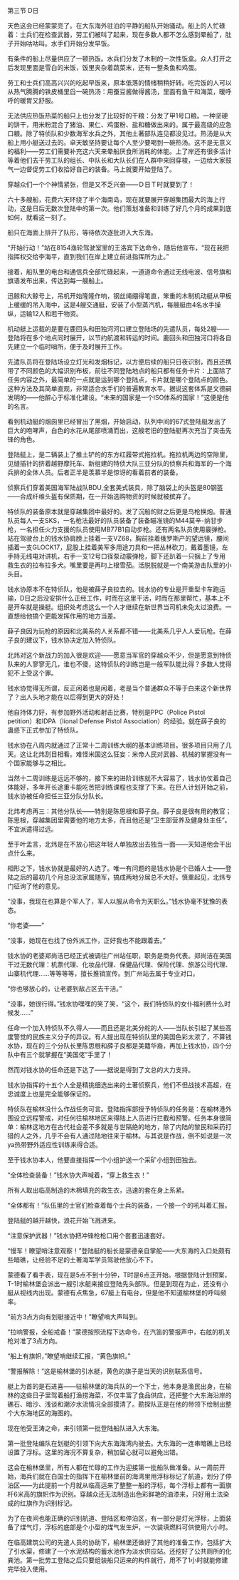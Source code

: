 

第三节 D日

天色这会已经蒙蒙亮了。在大东海外驻泊的平静的船队开始骚动。船上的人忙碌着：士兵们在检查武器，劳工们被叫了起来，现在多数人都不怎么感到晕船了，肚子开始咕咕叫。水手们开始分发早饭。

有条件的船上尽量供应了一顿热饭。水兵们分发了木制的一次性饭盒。众人打开之后发现里面是雪白的米饭，饭里夹杂着蔬菜末，还有一整条鱼和鸡蛋。

劳工和士兵们高高兴兴的吃起早饭来，原本低落的情绪稍稍好转。吃完饭的人可以从热气腾腾的铁皮桶里舀一碗热汤：用蚕豆酱做得酱汤，里面有鱼干和海菜，暖呼呼的暖胃又舒服。

无法供应热饭热菜的船只上也分发了比较好的干粮：分发了甲1号口粮。一种坚硬的饼干，用米粉混合了猪油、果仁、鸡蛋粉、盐和糖做出来的。属于最高级的应急口粮。除了特侦队和少数海军水兵之外，其他土著部队连见都没见过。热汤是从大船上用小艇送过去的。卓天敏坚持要让每个人至少要喝到一碗热汤。这不是无意义的福利――劳工们需要补充这六天来晕船厌食所消耗的体能。上了岸还有很多活计等着他们去干劳工队的组长、中队长和大队长们在人群中来回穿梭，一边给大家鼓气一边督促劳工们收拾好自己的装备。马上就要开始登陆了。

穿越众们一个个神情紧张，但是又不乏兴奋――Ｄ日Ｔ时就要到了！

六十多艘船，花费六天环绕了半个海南岛，现在就要展开穿越集团最大的海上行动，这是日后无数次登陆中的第一次。他们策划准备和训练了好几个月的成果到底如何，就看这一刻了。

船只在海面上排开了队形，等待依次逐批进入大东海。

“开始行动！”站在8154渔轮驾驶室里的王洛宾下达命令，随后他宣布，“现在我把指挥权交给李海平，直到我们在岸上建立前进指挥所为止。”

接着，船队里的电台和通信兵全部忙碌起来，一道道命令通过无线电波、信号旗和旗语发布出来，传达到每一艘船上。

迅鲸和大鲸号上，吊机开始隆隆作响，钢丝绳绷得笔直，笨重的木制机动艇从甲板上缓缓的吊入海中，这是4艘交通艇，安装了小型蒸汽机，每艘艇由4名水手操纵，运输12人和若干物资。

机动艇上运载的是要在鹿回头和田独河河口建立登陆场的先遣队员，每处2艘――登陆将在多个地点同时展开，以节约航渡和转运的时间。鹿回头和田独河口将各自先建立一个临时哨所，便于及时展开工作。

先遣队员将在登陆场设立灯光和发烟标记，以方便后续的船只日夜识别，而且还携带了不同颜色的大幅识别布板，前往不同登陆地点的船只都有任务卡片：上面除了任务内容之外，最简单的一点就是运到哪个登陆点，卡片就是哪个登陆点的颜色。这种方法及其简单直观，非常适合水手们的普遍教育水平。据说这套体系是文德嗣发明的――他醉心于标准化建设。“未来的国家是一个ISO体系的国家！”这便是他的名言。

看到机动艇的烟囱里已经冒出了黑烟，开始启动，队列中间的67式登陆艇发出了巨大的咆哮声，白色的水花从尾部喷涌而出，这艘老旧的登陆艇再次充当了突击先锋的角色。

登陆艇上，是二辆装上了推土铲的的东方红履带式拖拉机。拖拉机两边的空隙里，见缝插针的挤着越野摩托车、新组建的特侦大队三亚分队的侦察兵和海军的一个海兵排的全体人员。后者正半是羡慕半是惊讶的看着前者的装备。

侦察兵们穿着美国海军陆战队BDU,全套美式装具，除了脑袋上的头盔是80钢盔――合成纤维头盔有保质期，在一开始选购物资的时候就被摈弃了。

特侦队的装备原本就是穿越集团中最好的。发了沉船的财之后更是鸟枪换炮。普通队员每人一支SKS，一名枪法最好的队员装备了装备瞄准镜的M44莫辛-纳甘步枪，一名担任火力支援的队员使用MB77B1自动步枪。还有两名队员使用霰弹枪。站在驾驶台上的钱水协肩膀上挂着一支VZ68，胸前挂着俄罗斯产的望远镜，腰间插着一支GLOCK17，屁股上挂着美军多用途刀具和一把丛林砍刀，戴着墨镜，左手持无线电对讲机，右手一支12号口径泵动霰弹枪，脚下还趴着一只捆上了专用救生衣的拉布拉多犬。嘴里要是再叼上根雪茄。活脱脱就是一个南美游击队里的小头目。

钱水协原本不在特侦队，他是被薛子良拉去的。钱水协的专业是开重型卡车跑运输，D日之后没安排什么正经工作，时而在这里干活，时而在那里帮忙，基本上不是开车就是操艇。组织处考虑这么一个人才继续在新世界当司机未免太过浪费。一直想给他搞个更能发挥作用的地方当差。

薛子良因为玩枪的原因和北美系的人关系都不错――北美系几乎人人爱玩枪。在薛子良的建议下，钱水协决定加入特侦队。

北炜对这个新战力的加入很是欢迎――愿意当军官的穿越众不少，但是愿意到特侦队来的人寥寥无几，谁也不傻，这特侦队的训练岂是一般军队能比得？多数人觉得犯不上受这个罪。

钱水协觉得无所谓，反正闲着也是闲着，老是当个普通群众不等于白来这个新世界了？出人头地才能在以后得到更大的好处！

他自持体力好，有参加野外活动和射击比赛，特别是PPC（Police Pistol petition）和IDPA（Iional Defense Pistol Association）的经验。就在薛子良的蛊惑下正式参加了特侦队。

钱水协在八周内就通过了正常十二周训练大纲的基本训练项目。很多项目只用了几天。这让北炜刮目相看。难怪米国这么狂妄：米帝人民对武器、机械的掌握没有一个国家能够与之相比。

当然十二周训练是远远不够的，接下来的进阶训练就不大容易了，钱水协仗着自己体能好，多年开长途重卡能吃苦把训练课程也支撑了下来。在巨人计划开始之前，钱水协被任命担任三亚分队分队长。

北炜考虑再三：其他分队长――特别是陈思根和薛子良。薛子良是很有用的教官；陈思根，穿越集团里需要他的地方太多，而且他还是“卫生部营养及健身处主任”。不宜派遣得过远。

至于叶孟言，北炜是在不放心把这年轻人单独放出去独当一面――天知道他会干出点什么来。

相形之下，钱水协就是最好的人选了。唯一有问题的是钱水协是个已婚人士――登陆之后的最初几个月总没法家属随军，搞成两地分居总不大好。慎重起见，北炜专门征询了他的意见。

“没事，我现在也算是个军人了，军人以服从命令为天职么。”钱水协毫不犹豫的表态。

“你老婆――”

“没事，她现在也找了份外派工作，正好我也不能跟着去。”

钱水协的老婆郑尚洁已经正式被调往广州站任职，职务是商务代表。郑尚洁在美国干过无数代理：机票代理、化妆品代理、保健品代理、保险代理、旅游公司代理、山寨机代理……等等等等，擅长推销宣传。到广州站去属于专业对口。

“你也够放心的，让老婆到敌占区去干活。”

“没事，她很行得。”钱水协嘿嘿的笑了笑，“这个，我们特侦队的女仆福利费什么时候发……”

任命一个加入特侦队不久得人――而且还是北美分舵的人――当队长引起了某些高度警觉的民族主义分子的异议。有人提出现在特侦队里的美国色彩太浓了，不算钱水协，现在的三个分队长里陈思根和薛子良都是美籍华裔，再加上钱水协，四个分队中有三个就掌握在“美国佬”手里了！

然而对钱水协的任命还是下达了――据说是得到了文总的大力支持。

钱水协指挥的十五个人全是精挑细选出来的土著侦察兵，他们不但战技术高超，在忠诚度上也是完全能够保证的。

特侦队在榆林没什么作战任务可言。登陆指挥部授予特侦队的任务是：在榆林港外围设立远程警戒，对任何往榆林地区来得陆上人员进行拦截和预警。任务本身很简单：榆林这地方在古代社会差不多就是与世隔绝的地方，除了内陆的黎民和采药打猎的人之外，几乎不会有人通过陆地往来于榆林。与其说是作战，倒不如说是一次ya热带野外适应性训练来得合适。

至于钱水协本人，他要直接指挥一个小组护送一个采矿小组到田独去。

“全体检查装备！”钱水协大声喊着，“穿上救生衣！”

所有人取出临高制造的木棉填充的救生衣，迅速的套在身上系紧。

“全体都有！”队伍里的士官们检查着每个士兵的装备，一个接一个的吼叫着汇报。

登陆艇的越开越快，浪花开始飞溅进来。

“注意保护武器！”钱水协把冲锋枪枪口用个套套迅速套好。

“慢车！瞭望哨注意观察！”登陆艇的船长是蒙德亲自掌舵――大东海的入口处颇有些暗礁，让经验不足的土著海军学员驾驶他放心不下。

蒙德看了看手表，现在是5点不到十分钟，T时是6点正开始。根据登陆计划预案，T-1时榆林堡会派出一艘引水艇来接应登陆先头部队。但是到现在为止，还没有小艇从视线内出现。蒙德有点焦急，67艇上有电台，但是他不知道榆林堡的呼叫频率。

“前方3点方向有划艇接近中！”瞭望哨大声叫到。

“拉响警报，全船戒备！”蒙德按照流程下达命令，在汽笛的警报声中，右舷的机关枪对准了3点方向。

“船上有旗帜，”瞭望哨继续汇报，“黄色旗帜。”

“警报解除！”这是榆林堡的引水艇，黄色的旗子是当天的识别联系信号。

艇上为首的是石进喜――驻榆林堡的海兵队的一个下士，他本身是渔民出身，在榆林的这些日子里驾着船打渔捞海菜，不仅丰富了食品供应，还把整个大东海沿岸的礁石、暗沙、浅谈和潮汐水流情况全部摸清了。勘探队正是在他的带领下绘制出整个大东海地区的海图的。

现在他受王涛之命，来引领第一批登陆船队进入大东海。

第一批登陆编队在划艇的引领下向大东海海湾内驶去。大东海的一连串暗礁上已经设置了浮标。这里的海况不算复杂，稍加留心就可以避免出错。

这会在榆林堡里，所有人都在忙碌的工作为迎接第一批船队做准备。从一周前开始，海兵们就在白国士的指挥下在榆林堡前的海湾里用浮标标记了航道，划分了停泊区――为此提前一个月就从临高运来了整整一船的浮标，每个浮标上都有一面旗杆6米高的旗帜作为识别。穿越众还无法制造出色彩鲜艳的油漆来，只好用土法染成的红旗作为识别标记。

为了在夜间也能正确的识别航道、登陆区和停泊区，有一部分是灯光浮标，上面装备了煤气灯，浮标的底部是个小型的煤气发生炉，一次装填燃料可供使用六小时。

在临高建筑公司的先遣人员的协助下，榆林堡还做好了其他的准备工作，包括扩大了引水渠，修建了一个水泥结构的蓄水池作为淡水供应站。还挖好了公共厕所的化粪池。第一批劳工登陆之后只要组装船只运来的构件就行，用不了1小时就能修建完毕投入使用。

